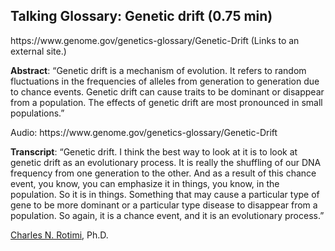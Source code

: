 ## Talking Glossary: Genetic drift (0.75 min)

https://www.genome.gov/genetics-glossary/Genetic-Drift (Links to an external site.)

**Abstract**: "Genetic drift is a mechanism of evolution. It refers to random fluctuations in the frequencies of alleles from generation to generation due to chance events. Genetic drift can cause traits to be dominant or disappear from a population. The effects of genetic drift are most pronounced in small populations."

Audio: https://www.genome.gov/genetics-glossary/Genetic-Drift


**Transcript**: "Genetic drift. I think the best way to look at it is to look at genetic drift as an evolutionary process. It is really the shuffling of our DNA frequency from one generation to the other. And as a result of this chance event, you know, you can emphasize it in things, you know, in the population. So it is in things. Something that may cause a particular type of gene to be more dominant or a particular type disease to disappear from a population. So again, it is a chance event, and it is an evolutionary process."

[Charles N. Rotimi](https://www.genome.gov/staff/Charles-N-Rotimi-PhD), Ph.D.

